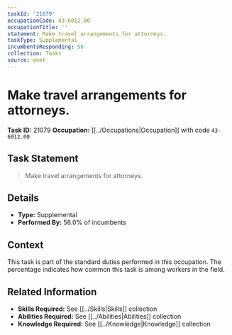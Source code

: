 ```yaml
---
taskId: '21079'
occupationCode: 43-6012.00
occupationTitle: ''
statement: Make travel arrangements for attorneys.
taskType: Supplemental
incumbentsResponding: 56
collection: Tasks
source: onet
---
```

# Make travel arrangements for attorneys.

**Task ID:** 21079
**Occupation:** [[../Occupations|Occupation]] with code `43-6012.00`

## Task Statement

> Make travel arrangements for attorneys.

## Details

- **Type:** Supplemental
- **Performed By:** 56.0% of incumbents

## Context

This task is part of the standard duties performed in this occupation. The percentage indicates how common this task is among workers in the field.

## Related Information

- **Skills Required:** See [[../Skills|Skills]] collection
- **Abilities Required:** See [[../Abilities|Abilities]] collection
- **Knowledge Required:** See [[../Knowledge|Knowledge]] collection
